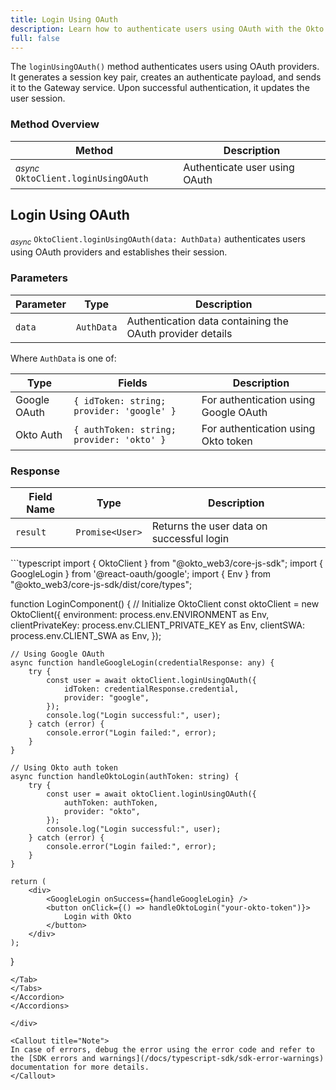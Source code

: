 ```yaml
---
title: Login Using OAuth
description: Learn how to authenticate users using OAuth with the Okto SDK.
full: false
---
```




The `loginUsingOAuth()` method authenticates users using OAuth providers. It generates a session key pair, creates an authenticate payload, and sends it to the Gateway service. Upon successful authentication, it updates the user session.

### Method Overview

| Method | Description |
|---------|-------------|
| <sub><i>async</i></sub> `OktoClient.loginUsingOAuth` | Authenticate user using OAuth |

<div className="method-box">

## Login Using OAuth

<sub><i>async</i></sub> `OktoClient.loginUsingOAuth(data: AuthData)` authenticates users using OAuth providers and establishes their session.

### Parameters

| Parameter | Type | Description |
|-----------|------|-------------|
| `data` | `AuthData` | Authentication data containing the OAuth provider details |

Where `AuthData` is one of:

| Type | Fields | Description |
|------|--------|-------------|
| Google OAuth | `{ idToken: string; provider: 'google' }` | For authentication using Google OAuth |
| Okto Auth | `{ authToken: string; provider: 'okto' }` | For authentication using Okto token |

### Response

<Callout title="Success Response">

| Field Name | Type | Description |
|------------|------|-------------|
| `result` | `Promise<User>` | Returns the user data on successful login |

</Callout>

<Accordions>
<Accordion title="Example">
<Tabs items={['TypeScript']}>
<Tab value="TypeScript">
```typescript
import { OktoClient } from "@okto_web3/core-js-sdk";
import { GoogleLogin } from '@react-oauth/google';
import { Env } from "@okto_web3/core-js-sdk/dist/core/types";

function LoginComponent() {
    // Initialize OktoClient
    const oktoClient = new OktoClient({
        environment: process.env.ENVIRONMENT as Env,
        clientPrivateKey: process.env.CLIENT_PRIVATE_KEY as Env,
        clientSWA: process.env.CLIENT_SWA as Env,
    });

    // Using Google OAuth
    async function handleGoogleLogin(credentialResponse: any) {
        try {
            const user = await oktoClient.loginUsingOAuth({
                idToken: credentialResponse.credential,
                provider: "google",
            });
            console.log("Login successful:", user);
        } catch (error) {
            console.error("Login failed:", error);
        }
    }

    // Using Okto auth token
    async function handleOktoLogin(authToken: string) {
        try {
            const user = await oktoClient.loginUsingOAuth({
                authToken: authToken,
                provider: "okto",
            });
            console.log("Login successful:", user);
        } catch (error) {
            console.error("Login failed:", error);
        }
    }

    return (
        <div>
            <GoogleLogin onSuccess={handleGoogleLogin} />
            <button onClick={() => handleOktoLogin("your-okto-token")}>
                Login with Okto
            </button>
        </div>
    );
}
```
</Tab>
</Tabs>
</Accordion>
</Accordions>

</div>

<Callout title="Note">
In case of errors, debug the error using the error code and refer to the [SDK errors and warnings](/docs/typescript-sdk/sdk-error-warnings) documentation for more details.
</Callout>